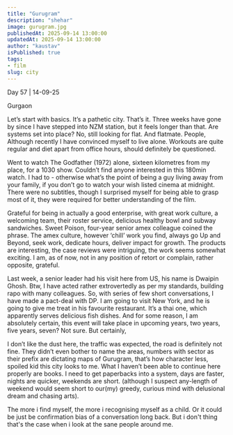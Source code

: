 ```yaml
---
title: "Gurugram"
description: "shehar"
image: gurugram.jpg
publishedAt: 2025-09-14 13:00:00
updatedAt: 2025-09-14 13:00:00
author: "kaustav"
isPublished: true
tags:
- film
slug: city
---
```


Day 57 | 14-09-25


Gurgaon

Let’s start with basics. It’s a pathetic city. That’s it.
Three weeks have gone by since I have stepped into NZM station, but it feels longer than that. Are systems set into place? No, still looking for flat. And flatmate. People, Although recently I have convinced myself to live alone.
Workouts are quite regular and diet apart from office hours, should definitely be questioned.

Went to watch The Godfather (1972) alone, sixteen kilometres from my place, for a 1030 show. Couldn’t find anyone interested in this 180min watch. I had to - otherwise what’s the point of being a guy living away from your family, if you don’t go to watch your wish listed cinema at midnight. There were no subtitles, though I surprised myself for being able to grasp most of it, they were required for better understanding of the film.

Grateful for being in actually a good enterprise, with great work culture, a welcoming team, their roster service, delicious healthy bowl and subway sandwiches. Sweet Poison, four-year senior amex colleague coined the phrase. The amex culture, however ‘chill’ work you find, always go Up and Beyond, seek work, dedicate hours, deliver impact for growth. 
The products are interesting, the case reviews were intriguing, the work seems somewhat exciting. I am, as of now, not in any position of retort or complain, rather opposite, grateful.

Last week, a senior leader had his visit here from US, his name is Dwaipin Ghosh. Btw, I have acted rather extrovertedly as per my standards, building rapo with many colleagues. So, with series of few short conversations, I have made a pact-deal with DP. I am going to visit New York, and he is going to give me treat in his favourite restaurant. It’s a thai one, which apparently serves delicious fish dishes. And for some reason, I am absolutely certain, this event will take place in upcoming years, two years, five years, seven? Not sure. But certainly,

I don’t like the dust here, the traffic was expected, the road is definitely not fine. They didn’t even bother to name the areas, numbers with sector as their prefix are dictating maps of Gurugram, that’s how character less, spoiled kid this city looks to me. What I haven’t been able to continue here properly are books. I need to get paperbacks into a system, days are faster, nights are quicker, weekends are short. (although I suspect any-length of weekend would seem short to our(my) greedy, curious mind with delusional dream and chasing arts).

The more i find myself, the more i recognising myself as a child. Or it could be just be confirmation bias of a conversation long back. But i don't thing that's the case when i look at the sane people around me.
